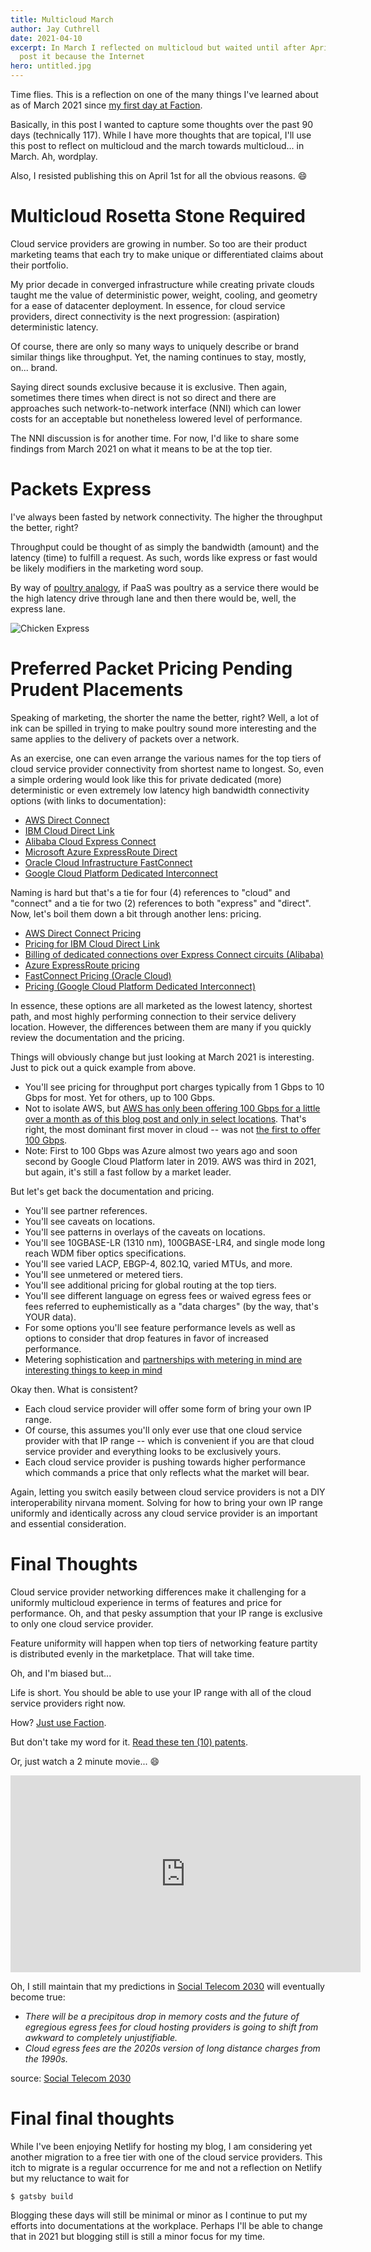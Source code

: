 ```yaml
---
title: Multicloud March
author: Jay Cuthrell
date: 2021-04-10
excerpt: In March I reflected on multicloud but waited until after April 1st to
  post it because the Internet
hero: untitled.jpg
---
```

Time flies. This is a reflection on one of the many things I've learned about as of March 2021 since [my first day at Faction](/cloud-data-services-ahead).

Basically, in this post I wanted to capture some thoughts over the past 90 days (technically 117). While I have more thoughts that are topical, I'll use this post to reflect on multicloud and the march towards multicloud... in March. Ah, wordplay.

Also, I resisted publishing this on April 1st for all the obvious reasons. :smile:

# Multicloud Rosetta Stone Required

Cloud service providers are growing in number. So too are their product marketing teams that each try to make unique or differentiated claims about their portfolio.

My prior decade in converged infrastructure while creating private clouds taught me the value of deterministic power, weight, cooling, and geometry for a ease of datacenter deployment. In essence, for cloud service providers, direct connectivity is the next progression: (aspiration) deterministic latency.

Of course, there are only so many ways to uniquely describe or brand similar things like throughput. Yet, the naming continues to stay, mostly, on... brand.

Saying direct sounds exclusive because it is exclusive. Then again, sometimes there times when direct is not so direct and there are approaches such network-to-network interface (NNI) which can lower costs for an acceptable but nonetheless lowered level of performance.

The NNI discussion is for another time. For now, I'd like to share some findings from March 2021 on what it means to be at the top tier.

# Packets Express

I've always been fasted by network connectivity. The higher the throughput the better, right?

Throughput could be thought of as simply the bandwidth (amount) and the latency (time) to fulfill a request. As such, words like express or fast would be likely modifiers in the marketing word soup.

By way of [poultry analogy](/the-5-ps-of-workloads), if PaaS was poultry as a service there would be the high latency drive through lane and then there would be, well, the express lane.

![Chicken Express](chickenexpress_logo.jpg "Chicken Express")

# Preferred Packet Pricing Pending Prudent Placements

Speaking of marketing, the shorter the name the better, right? Well, a lot of ink can be spilled in trying to make poultry sound more interesting and the same applies to the delivery of packets over a network.

As an exercise, one can even arrange the various names for the top tiers of cloud service provider connectivity from shortest name to longest. So, even a simple ordering would look like this for private dedicated (more) deterministic or even extremely low latency high bandwidth connectivity options (with links to documentation):

* [AWS Direct Connect](https://docs.aws.amazon.com/directconnect/latest/UserGuide/Welcome.html)
* [IBM Cloud Direct Link](https://cloud.ibm.com/docs/dl)
* [Alibaba Cloud Express Connect](https://www.alibabacloud.com/help/product/27782.htm)
* [Microsoft Azure ExpressRoute Direct](https://docs.microsoft.com/en-in/azure/expressroute/)
* [Oracle Cloud Infrastructure FastConnect](https://docs.oracle.com/en-us/iaas/Content/Network/Concepts/fastconnect.htm)
* [Google Cloud Platform Dedicated Interconnect](https://cloud.google.com/network-connectivity/docs/interconnect)

Naming is hard but that's a tie for four (4) references to "cloud" and "connect" and a tie for two (2) references to both "express" and "direct". Now, let's boil them down a bit through another lens: pricing.

* [AWS Direct Connect Pricing](https://aws.amazon.com/directconnect/pricing/)
* [Pricing for IBM Cloud Direct Link](https://cloud.ibm.com/docs/dl?topic=dl-pricing-for-ibm-cloud-dl)
* [Billing of dedicated connections over Express Connect circuits (Alibaba)](https://www.alibabacloud.com/help/doc-detail/54582.htm)
* [Azure ExpressRoute pricing](https://azure.microsoft.com/en-us/pricing/details/expressroute/)
* [FastConnect Pricing (Oracle Cloud)](https://www.oracle.com/cloud/networking/fastconnect-pricing.html)
* [Pricing (Google Cloud Platform Dedicated Interconnect)](https://cloud.google.com/network-connectivity/docs/interconnect/pricing)

In essence, these options are all marketed as the lowest latency, shortest path, and most highly performing connection to their service delivery location. However, the differences between them are many if you quickly review the documentation and the pricing.

Things will obviously change but just looking at March 2021 is interesting. Just to pick out a quick example from above. 

* You'll see pricing for throughput port charges typically from 1 Gbps to 10 Gbps for most. Yet for others, up to 100 Gbps.
* Not to isolate AWS, but [AWS has only been offering 100 Gbps for a little over a month as of this blog post and only in select locations](https://aws.amazon.com/about-aws/whats-new/2021/02/aws-direct-connect-announces-native-100-gbps-connections-select-locations/). That's right, the most dominant first mover in cloud -- was not [the first to offer 100 Gbps](https://azure.microsoft.com/en-us/updates/expressroute-direct-is-now-available/).
* Note: First to 100 Gbps was Azure almost two years ago and soon second by Google Cloud Platform later in 2019. AWS was third in 2021, but again, it's still a fast follow by a market leader.

But let's get back the documentation and pricing.

* You'll see partner references.
* You'll see caveats on locations.
* You'll see patterns in overlays of the caveats on locations.
* You'll see 10GBASE-LR (1310 nm), 100GBASE-LR4, and single mode long reach WDM fiber optics specifications.
* You'll see varied LACP, EBGP-4, 802.1Q, varied MTUs, and more.
* You'll see unmetered or metered tiers.
* You'll see additional pricing for global routing at the top tiers.
* You'll see different language on egress fees or waived egress fees or fees referred to euphemistically as a "data charges" (by the way, that's YOUR data).
* For some options you'll see feature performance levels as well as options to consider that drop features in favor of increased performance.
* Metering sophistication and [partnerships with metering in mind are interesting things to keep in mind](https://blogs.vmware.com/virtualblocks/2019/12/03/reduced-pricing-stretched-clusters-vmware-cloud-aws/)

Okay then. What is consistent? 

* Each cloud service provider will offer some form of bring your own IP range. 
* Of course, this assumes you'll only ever use that one cloud service provider with that IP range -- which is convenient if you are that cloud service provider and everything looks to be exclusively yours.
* Each cloud service provider is pushing towards higher performance which commands a price that only reflects what the market will bear. 

Again, letting you switch easily between cloud service providers is not a DIY interoperability nirvana moment. Solving for how to bring your own IP range uniformly and identically across any cloud service provider is an important and essential consideration.

# Final Thoughts

Cloud service provider networking differences make it challenging for a uniformly multicloud experience in terms of features and price for performance. Oh, and that pesky assumption that your IP range is exclusive to only one cloud service provider.

Feature uniformity will happen when top tiers of networking feature partity is distributed evenly in the marketplace. That will take time.

Oh, and I'm biased but... 

Life is short. You should be able to use your IP range with all of the cloud service providers right now. 

How? [Just use Faction](https://www.factioninc.com/solutions/multi-cloud-data-services/).

But don't take my word for it. [Read these ten (10) patents](https://www.factioninc.com/company/patents/).

Or, just watch a 2 minute movie... :smile:

<iframe width="560" height="315" src="https://www.youtube.com/embed/UaTs3mkU8Tw" title="YouTube video player" frameborder="0" allow="accelerometer; autoplay; clipboard-write; encrypted-media; gyroscope; picture-in-picture" allowfullscreen></iframe>

Oh, I still maintain that my predictions in [Social Telecom 2030](https://fudge.org/social-telecom-2030) will eventually become true: 

* *There will be a precipitous drop in memory costs and the future of egregious egress fees for cloud hosting providers is going to shift from awkward to completely unjustifiable.*
* *Cloud egress fees are the 2020s version of long distance charges from the 1990s.*

source: [Social Telecom 2030](https://fudge.org/social-telecom-2030)

# Final final thoughts

While I've been enjoying Netlify for hosting my blog, I am considering yet another migration to a free tier with one of the cloud service providers. This itch to migrate is a regular occurrence for me and not a reflection on Netlify but my reluctance to wait for 

```
$ gatsby build
```

Blogging these days will still be minimal or minor as I continue to put my efforts into documentations at the workplace. Perhaps I'll be able to change that in 2021 but blogging still is still a minor focus for my time.
